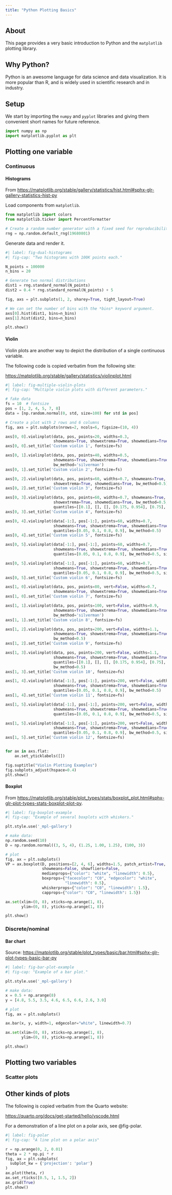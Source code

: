 ```yaml
---
title: "Python Plotting Basics"
---
```


## About

This page provides a very basic introduction to Python and the `matplotlib` plotting library.

## Why Python?

Python is an awesome language for data science and data visualization.
It is more popular than R, and is widely used in scientific research and in industry.

## Setup

We start by importing the `numpy` and `pyplot` libraries and giving them convenient short names for future reference.

```python
import numpy as np
import matplotlib.pyplot as plt
```

## Plotting one variable

### Continuous

#### Histograms

From <https://matplotlib.org/stable/gallery/statistics/hist.html#sphx-glr-gallery-statistics-hist-py>

Load components from `matplotlib`.

```python
from matplotlib import colors
from matplotlib.ticker import PercentFormatter

# Create a random number generator with a fixed seed for reproducibility
rng = np.random.default_rng(19680801)
```

Generate data and render it.

```python
#| label: fig-dual-histograms
#| fig-cap: "Two histograms with 100K points each."

N_points = 100000
n_bins = 20

# Generate two normal distributions
dist1 = rng.standard_normal(N_points)
dist2 = 0.4 * rng.standard_normal(N_points) + 5

fig, axs = plt.subplots(1, 2, sharey=True, tight_layout=True)

# We can set the number of bins with the *bins* keyword argument.
axs[0].hist(dist1, bins=n_bins)
axs[1].hist(dist2, bins=n_bins)

plt.show()
```

#### Violin

Violin plots are another way to depict the distribution of a single continuous variable.

The following code is copied verbatim from the following site:

<https://matplotlib.org/stable/gallery/statistics/violinplot.html>

```python
#| label: fig-multiple-violin-plots
#| fig-cap: "Multiple violin plots with different parameters."

# fake data
fs = 10  # fontsize
pos = [1, 2, 4, 5, 7, 8]
data = [np.random.normal(0, std, size=100) for std in pos]

# Create a plot with 2 rows and 6 columns
fig, axs = plt.subplots(nrows=2, ncols=6, figsize=(10, 4))

axs[0, 0].violinplot(data, pos, points=20, widths=0.3,
                     showmeans=True, showextrema=True, showmedians=True)
axs[0, 0].set_title('Custom violin 1', fontsize=fs)

axs[0, 1].violinplot(data, pos, points=40, widths=0.5,
                     showmeans=True, showextrema=True, showmedians=True,
                     bw_method='silverman')
axs[0, 1].set_title('Custom violin 2', fontsize=fs)

axs[0, 2].violinplot(data, pos, points=60, widths=0.7, showmeans=True,
                     showextrema=True, showmedians=True, bw_method=0.5)
axs[0, 2].set_title('Custom violin 3', fontsize=fs)

axs[0, 3].violinplot(data, pos, points=60, widths=0.7, showmeans=True,
                     showextrema=True, showmedians=True, bw_method=0.5,
                     quantiles=[[0.1], [], [], [0.175, 0.954], [0.75], [0.25]])
axs[0, 3].set_title('Custom violin 4', fontsize=fs)

axs[0, 4].violinplot(data[-1:], pos[-1:], points=60, widths=0.7,
                     showmeans=True, showextrema=True, showmedians=True,
                     quantiles=[0.05, 0.1, 0.8, 0.9], bw_method=0.5)
axs[0, 4].set_title('Custom violin 5', fontsize=fs)

axs[0, 5].violinplot(data[-1:], pos[-1:], points=60, widths=0.7,
                     showmeans=True, showextrema=True, showmedians=True,
                     quantiles=[0.05, 0.1, 0.8, 0.9], bw_method=0.5, side='low')

axs[0, 5].violinplot(data[-1:], pos[-1:], points=60, widths=0.7,
                     showmeans=True, showextrema=True, showmedians=True,
                     quantiles=[0.05, 0.1, 0.8, 0.9], bw_method=0.5, side='high')
axs[0, 5].set_title('Custom violin 6', fontsize=fs)

axs[1, 0].violinplot(data, pos, points=80, vert=False, widths=0.7,
                     showmeans=True, showextrema=True, showmedians=True)
axs[1, 0].set_title('Custom violin 7', fontsize=fs)

axs[1, 1].violinplot(data, pos, points=100, vert=False, widths=0.9,
                     showmeans=True, showextrema=True, showmedians=True,
                     bw_method='silverman')
axs[1, 1].set_title('Custom violin 8', fontsize=fs)

axs[1, 2].violinplot(data, pos, points=200, vert=False, widths=1.1,
                     showmeans=True, showextrema=True, showmedians=True,
                     bw_method=0.5)
axs[1, 2].set_title('Custom violin 9', fontsize=fs)

axs[1, 3].violinplot(data, pos, points=200, vert=False, widths=1.1,
                     showmeans=True, showextrema=True, showmedians=True,
                     quantiles=[[0.1], [], [], [0.175, 0.954], [0.75], [0.25]],
                     bw_method=0.5)
axs[1, 3].set_title('Custom violin 10', fontsize=fs)

axs[1, 4].violinplot(data[-1:], pos[-1:], points=200, vert=False, widths=1.1,
                     showmeans=True, showextrema=True, showmedians=True,
                     quantiles=[0.05, 0.1, 0.8, 0.9], bw_method=0.5)
axs[1, 4].set_title('Custom violin 11', fontsize=fs)

axs[1, 5].violinplot(data[-1:], pos[-1:], points=200, vert=False, widths=1.1,
                     showmeans=True, showextrema=True, showmedians=True,
                     quantiles=[0.05, 0.1, 0.8, 0.9], bw_method=0.5, side='low')

axs[1, 5].violinplot(data[-1:], pos[-1:], points=200, vert=False, widths=1.1,
                     showmeans=True, showextrema=True, showmedians=True,
                     quantiles=[0.05, 0.1, 0.8, 0.9], bw_method=0.5, side='high')
axs[1, 5].set_title('Custom violin 12', fontsize=fs)


for ax in axs.flat:
    ax.set_yticklabels([])

fig.suptitle("Violin Plotting Examples")
fig.subplots_adjust(hspace=0.4)
plt.show()
```

#### Boxplot

From <https://matplotlib.org/stable/plot_types/stats/boxplot_plot.html#sphx-glr-plot-types-stats-boxplot-plot-py>.

```python
#| label: fig-boxplot-example
#| fig-cap: "Example of several boxplots with whiskers."

plt.style.use('_mpl-gallery')

# make data:
np.random.seed(10)
D = np.random.normal((3, 5, 4), (1.25, 1.00, 1.25), (100, 3))

# plot
fig, ax = plt.subplots()
VP = ax.boxplot(D, positions=[2, 4, 6], widths=1.5, patch_artist=True,
                showmeans=False, showfliers=False,
                medianprops={"color": "white", "linewidth": 0.5},
                boxprops={"facecolor": "C0", "edgecolor": "white",
                          "linewidth": 0.5},
                whiskerprops={"color": "C0", "linewidth": 1.5},
                capprops={"color": "C0", "linewidth": 1.5})

ax.set(xlim=(0, 8), xticks=np.arange(1, 8),
       ylim=(0, 8), yticks=np.arange(1, 8))

plt.show()
```

### Discrete/nominal

#### Bar chart

Source: <https://matplotlib.org/stable/plot_types/basic/bar.html#sphx-glr-plot-types-basic-bar-py>

```python
#| label: fig-bar-plot-example
#| fig-cap: "Example of a bar plot."

plt.style.use('_mpl-gallery')

# make data:
x = 0.5 + np.arange(8)
y = [4.8, 5.5, 3.5, 4.6, 6.5, 6.6, 2.6, 3.0]

# plot
fig, ax = plt.subplots()

ax.bar(x, y, width=1, edgecolor="white", linewidth=0.7)

ax.set(xlim=(0, 8), xticks=np.arange(1, 8),
       ylim=(0, 8), yticks=np.arange(1, 8))

plt.show()
```


## Plotting two variables

### Scatter plots

## Other kinds of plots

The following is copied verbatim from the Quarto website:

<https://quarto.org/docs/get-started/hello/vscode.html>

For a demonstration of a line plot on a polar axis, see @fig-polar.

```python
#| label: fig-polar
#| fig-cap: "A line plot on a polar axis"

r = np.arange(0, 2, 0.01)
theta = 2 * np.pi * r
fig, ax = plt.subplots(
  subplot_kw = {'projection': 'polar'} 
)
ax.plot(theta, r)
ax.set_rticks([0.5, 1, 1.5, 2])
ax.grid(True)
plt.show()
```
